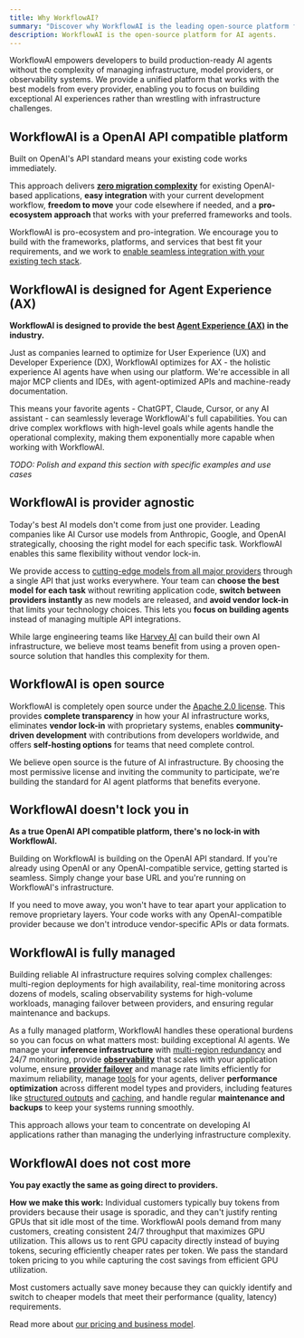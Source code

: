 ```yaml
---
title: Why WorkflowAI?
summary: "Discover why WorkflowAI is the leading open-source platform for AI agents. Learn about our commitment to provider agnosticism, open source, and a superior Agent Experience (AX)."
description: WorkflowAI is the open-source platform for AI agents.
---
```


WorkflowAI empowers developers to build production-ready AI agents without the complexity of managing infrastructure, model providers, or observability systems. We provide a unified platform that works with the best models from every provider, enabling you to focus on building exceptional AI experiences rather than wrestling with infrastructure challenges.

## WorkflowAI is a OpenAI API compatible platform

Built on OpenAI's API standard means your existing code works immediately.

This approach delivers **[zero migration complexity](/docs/quickstarts)** for existing OpenAI-based applications, **easy integration** with your current development workflow, **freedom to move** your code elsewhere if needed, and a **pro-ecosystem approach** that works with your preferred frameworks and tools.

WorkflowAI is pro-ecosystem and pro-integration. We encourage you to build with the frameworks, platforms, and services that best fit your requirements, and we work to [enable seamless integration with your existing tech stack](/docs/quickstarts#integrations).

## WorkflowAI is designed for Agent Experience (AX)

**WorkflowAI is designed to provide the best [Agent Experience (AX)](https://biilmann.blog/articles/introducing-ax/) in the industry.**

Just as companies learned to optimize for User Experience (UX) and Developer Experience (DX), WorkflowAI optimizes for AX - the holistic experience AI agents have when using our platform. We're accessible in all major MCP clients and IDEs, with agent-optimized APIs and machine-ready documentation.

This means your favorite agents - ChatGPT, Claude, Cursor, or any AI assistant - can seamlessly leverage WorkflowAI's full capabilities. You can drive complex workflows with high-level goals while agents handle the operational complexity, making them exponentially more capable when working with WorkflowAI.

*TODO: Polish and expand this section with specific examples and use cases*

## WorkflowAI is provider agnostic

Today's best AI models don't come from just one provider. Leading companies like AI Cursor use models from Anthropic, Google, and OpenAI strategically, choosing the right model for each specific task. WorkflowAI enables this same flexibility without vendor lock-in.

We provide access to [cutting-edge models from all major providers](/docs/inference/models) through a single API that just works everywhere. Your team can **choose the best model for each task** without rewriting application code, **switch between providers instantly** as new models are released, and **avoid vendor lock-in** that limits your technology choices. This lets you **focus on building agents** instead of managing multiple API integrations.

While large engineering teams like [Harvey AI](https://www.harvey.ai/blog/resilient-ai-infrastructure) can build their own AI infrastructure, we believe most teams benefit from using a proven open-source solution that handles this complexity for them.

## WorkflowAI is open source

WorkflowAI is completely open source under the [Apache 2.0 license](https://github.com/workflowai/workflowai/blob/main/LICENSE). This provides **complete transparency** in how your AI infrastructure works, eliminates **vendor lock-in** with proprietary systems, enables **community-driven development** with contributions from developers worldwide, and offers **self-hosting options** for teams that need complete control.

We believe open source is the future of AI infrastructure. By choosing the most permissive license and inviting the community to participate, we're building the standard for AI agent platforms that benefits everyone.

## WorkflowAI doesn't lock you in

**As a true OpenAI API compatible platform, there's no lock-in with WorkflowAI.**

Building on WorkflowAI is building on the OpenAI API standard. If you're already using OpenAI or any OpenAI-compatible service, getting started is seamless. Simply change your base URL and you're running on WorkflowAI's infrastructure.

If you need to move away, you won't have to tear apart your application to remove proprietary layers. Your code works with any OpenAI-compatible provider because we don't introduce vendor-specific APIs or data formats.

## WorkflowAI is fully managed

Building reliable AI infrastructure requires solving complex challenges: multi-region deployments for high availability, real-time monitoring across dozens of models, scaling observability systems for high-volume workloads, managing failover between providers, and ensuring regular maintenance and backups.

As a fully managed platform, WorkflowAI handles these operational burdens so you can focus on what matters most: building exceptional AI agents. We manage your **inference infrastructure** with [multi-region redundancy](/docs/inference/reliability) and 24/7 monitoring, provide **[observability](/docs/observability)** that scales with your application volume, ensure **[provider failover](/docs/inference/reliability)** and manage rate limits efficiently for maximum reliability, manage [tools](/docs/agents/tools) for your agents, deliver **performance optimization** across different model types and providers, including features like [structured outputs](/docs/inference/structured-outputs) and [caching](/docs/inference/caching), and handle regular **maintenance and backups** to keep your systems running smoothly.

This approach allows your team to concentrate on developing AI applications rather than managing the underlying infrastructure complexity.

## WorkflowAI does not cost more

**You pay exactly the same as going direct to providers.**

**How we make this work:** Individual customers typically buy tokens from providers because their usage is sporadic, and they can't justify renting GPUs that sit idle most of the time. WorkflowAI pools demand from many customers, creating consistent 24/7 throughput that maximizes GPU utilization. This allows us to rent GPU capacity directly instead of buying tokens, securing efficiently cheaper rates per token. We pass the standard token pricing to you while capturing the cost savings from efficient GPU utilization.

Most customers actually save money because they can quickly identify and switch to cheaper models that meet their performance (quality, latency) requirements.

Read more about [our pricing and business model](/docs/pricing).

<Card
  title="Ready to get started?"
  description="Get started with WorkflowAI in minutes"
  href="/docs/quickstarts"
/>